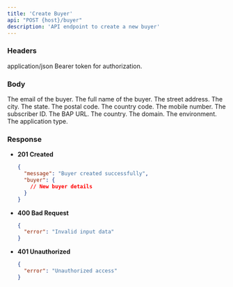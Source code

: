 ```yaml
---
title: 'Create Buyer'
api: "POST {host}/buyer"
description: 'API endpoint to create a new buyer'
---
```


### Headers

<ParamField header="Content-Type" type="string" required>
  application/json
</ParamField>

<ParamField header="Authorization" type="string" required>
  Bearer token for authorization.
</ParamField>

### Body

<ParamField body="email" type="string" required>
  The email of the buyer.
</ParamField>

<ParamField body="fullname" type="string" required>
  The full name of the buyer.
</ParamField>

<ParamField body="address" type="object" required>
  <Expandable title="address">
    <ParamField body="address" type="string" required>
      The street address.
    </ParamField>
    <ParamField body="city" type="string" required>
      The city.
    </ParamField>
    <ParamField body="state" type="string" required>
      The state.
    </ParamField>
    <ParamField body="zipcode" type="string" required>
      The postal code.
    </ParamField>
  </Expandable>
</ParamField>

<ParamField body="contacts" type="object" required>
  <Expandable title="contacts">
    <ParamField body="countryCode" type="string" required>
      The country code.
    </ParamField>
    <ParamField body="mobile" type="string" required>
      The mobile number.
    </ParamField>
  </Expandable>
</ParamField>

<ParamField body="buyerApp" type="object" required>
  <Expandable title="buyerApp">
    <ParamField body="subscriberID" type="string" required>
      The subscriber ID.
    </ParamField>
    <ParamField body="bapURL" type="string" required>
      The BAP URL.
    </ParamField>
    <ParamField body="country" type="string" required>
      The country.
    </ParamField>
    <ParamField body="domain" type="string" required>
      The domain.
    </ParamField>
    <ParamField body="environment" type="string" required>
      The environment.
    </ParamField>
    <ParamField body="apptype" type="string" required>
      The application type.
    </ParamField>
  </Expandable>
</ParamField>

### Response

- **201 Created**
  ```json
  {
    "message": "Buyer created successfully",
    "buyer": {
      // New buyer details
    }
  }
  ```

- **400 Bad Request**
  ```json
  {
    "error": "Invalid input data"
  }
  ```

- **401 Unauthorized**
  ```json
  {
    "error": "Unauthorized access"
  }
  ```